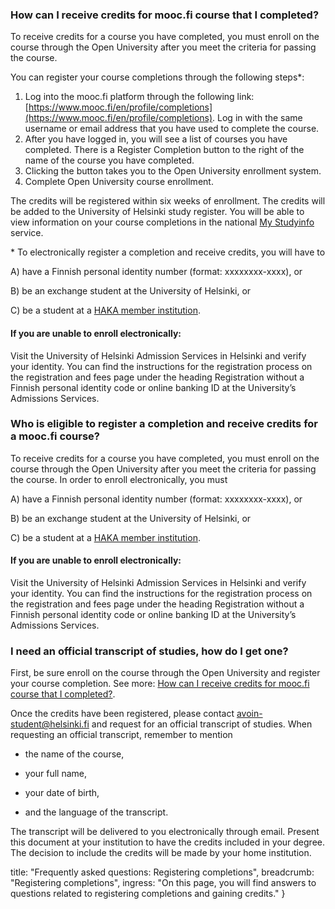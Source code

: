 
<ContentBox>

<SectionBox>
<TOC />
</SectionBox>

<SectionBox>

### How can I receive credits for mooc.fi course that I completed? <a name="study_credits"></a><a name="opintopisteet"></a>

To receive credits for a course you have completed, you must enroll on the course through the Open University after you meet the criteria for passing the course.

You can register your course completions through the following steps*:

1. Log into the mooc.fi platform through the following link: [https://www.mooc.fi/en/profile/completions](https://www.mooc.fi/en/profile/completions). Log in with the same username or email address that you have used to complete the course.
2. After you have logged in, you will see a list of courses you have completed. There is a Register Completion button to the right of the name of the course you have completed.
3. Clicking the button takes you to the Open University enrollment system.
4. Complete Open University course enrollment.

The credits will be registered within six weeks of enrollment. The credits will be added to the University of Helsinki study register. You will be able to view information on your course completions in the national <a href="https://opintopolku.fi/oma-opintopolku/" target="_blank">My Studyinfo</a> service.

<Note>
* To electronically register a completion and receive credits, you will have to 

A) have a Finnish personal identity number (format: xxxxxxxx-xxxx), or 

B) be an exchange student at the University of Helsinki, or 

C) be a student at a <a href="https://wiki.eduuni.fi/display/CSCHAKA/Members+and+partners" target="_blank">HAKA member institution</a>.

#### If you are unable to enroll electronically:

Visit the University of Helsinki Admission Services in Helsinki and verify your identity. You can find the instructions for the registration process on the registration and fees page under the heading Registration without a Finnish personal identity code or online banking ID at the University’s Admissions Services.
</Note>

### Who is eligible to register a completion and receive credits for a mooc.fi course? <a name="eligibility"></a><a name="opintopisteet_tutkintoon"></a>

To receive credits for a course you have completed, you must enroll on the course through the Open University after you meet the criteria for passing the course. In order to enroll electronically, you must

A) have a Finnish personal identity number (format: xxxxxxxx-xxxx), or 

B) be an exchange student at the University of Helsinki, or 

C) be a student at a <a href="https://wiki.eduuni.fi/display/CSCHAKA/Members+and+partners" target="_blank">HAKA member institution</a>.

#### If you are unable to enroll electronically:

Visit the University of Helsinki Admission Services in Helsinki and verify your identity. You can find the instructions for the registration process on the registration and fees page under the heading Registration without a Finnish personal identity code or online banking ID at the University’s Admissions Services.

### I need an official transcript of studies, how do I get one? <a name="transcript"></a><a name="opintorekisteriote"></a>

First, be sure enroll on the course through the Open University and register your course completion. See more: [How can I receive credits for mooc.fi course that I completed?](#study_credits). 

Once the credits have been registered, please contact <avoin-student@helsinki.fi> and request for an official transcript of studies. When requesting an official transcript, remember to mention

* the name of the course,

* your full name,

* your date of birth,

* and the language of the transcript.

The transcript will be delivered to you electronically through email. Present this document at your institution to have the credits included in your degree. The decision to include the credits will be made by your home institution.

</SectionBox>
</ContentBox>

  title: "Frequently asked questions: Registering completions",
  breadcrumb: "Registering completions",
  ingress: "On this page, you will find answers to questions related to registering completions and gaining credits."
}